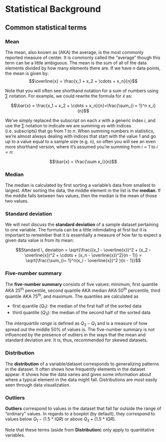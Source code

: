 # Statistical Background {#sec-stat-background}

## Common statistical terms

### Mean

The mean, also known as (AKA) the average, is the most commonly reported measure of center.  It is commonly called the "average" though this term can be a little ambiguous. The mean is the sum of all of the data elements divided by how many elements there are. If we have $n$ data points, the mean is given by: $$\overline{x} = \frac{x_1 + x_2 + \cdots + x_n}{n}$$

Note that you will often see shorthand notation for a sum of numbers using $\sum$ notation. For example, we could rewrite the formula for $\bar{x}$ as:

$$\bar{x} = \frac{x_1 + x_2 + \cdots + x_n}{n}=\frac{\sum_{i = 1}^n x_i}{n}$$

We've simply replaced the subscript on each $x$ with a generic index $i$, and use the $\sum$ notation to indicate we are summing $x$s with indices (i.e. subscripts) that go from 1 to $n$. When summing numbers in statistics, we're almost always dealing with indices that start with the value 1 and go up to a value equal to a sample size (e.g. $n$), so often you will see an even more shorthand version, where it's assumed you're summing from $i = 1$ to $i = n$:

$$\bar{x} = \frac{\sum x_i}{n}$$

### Median

The median is calculated by first sorting a variable's data from smallest to largest.  After sorting the data, the middle element in the list is the **median**. If the middle falls between two values, then the median is the mean of those two values.

### Standard deviation

We will next discuss the **standard deviation** of a sample dataset pertaining to one variable.  The formula can be a little intimidating at first but it is important to remember that it is essentially a measure of how far to expect a given data value is from its mean:

$$Standard \, deviation = \sqrt{\frac{(x_1 - \overline{x})^2 + (x_2 - \overline{x})^2 + \cdots + (x_n - \overline{x})^2}{n - 1}} = \sqrt{\frac{\sum_{i= 1}^n(x_i - \overline{x})^2 }{n - 1}}$$

### Five-number summary

The **five-number summary** consists of five values:  minimum, first quantile AKA 25^th^ percentile, second quantile AKA median AKA 50^th^ percentile, third quantile AKA 75^th^, and maximum.  The quantiles are calculated as

- first quantile ($Q_1$): the median of the first half of the sorted data
- third quantile ($Q_3$): the median of the second half of the sorted data

The _interquartile range_ is defined as $Q_3 - Q_1$ and is a measure of how spread out the middle 50% of values is. The five-number summary is not influenced by the presence of outliers in the ways that the mean and standard deviation are.  It is, thus, recommended for skewed datasets.

### Distribution

The **distribution** of a variable/dataset corresponds to generalizing patterns in the dataset.  It often shows how frequently elements in the dataset appear.  It shows how the data varies and gives some information about where a typical element in the data might fall.  Distributions are most easily seen through data visualization.

### Outliers

**Outliers** correspond to values in the dataset that fall far outside the range of "ordinary" values.  In regards to a boxplot (by default), they correspond to values below $Q_1 - (1.5 * IQR)$ or above $Q_3 + (1.5 * IQR)$.

Note that these terms (aside from **Distribution**) only apply to quantitative variables.
